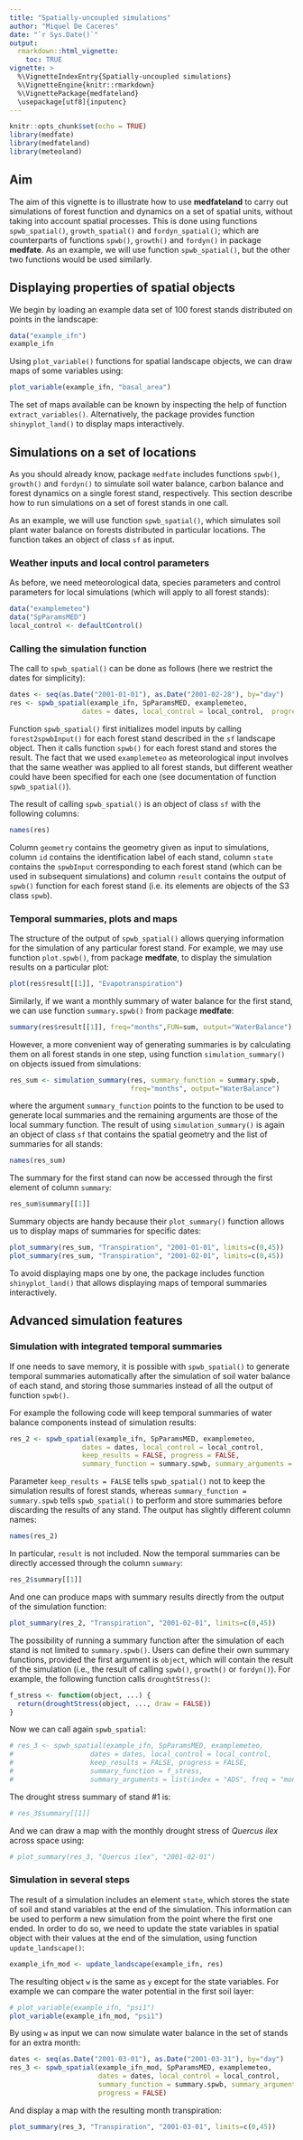 ```yaml
---
title: "Spatially-uncoupled simulations"
author: "Miquel De Caceres"
date: "`r Sys.Date()`"
output: 
  rmarkdown::html_vignette:
    toc: TRUE
vignette: >
  %\VignetteIndexEntry{Spatially-uncoupled simulations}
  %\VignetteEngine{knitr::rmarkdown}
  %\VignettePackage{medfateland}
  \usepackage[utf8]{inputenc}
---
```


```r
knitr::opts_chunk$set(echo = TRUE)
library(medfate)
library(medfateland)
library(meteoland)
```

## Aim

The aim of this vignette is to illustrate how to use **medfateland** to carry out simulations of forest function and dynamics on a set of spatial units, without taking into account spatial processes. This is done using functions `spwb_spatial()`, `growth_spatial()` and `fordyn_spatial()`; which are counterparts of functions `spwb()`, `growth()` and `fordyn()` in package **medfate**. As an example, we will use function `spwb_spatial()`, but the other two functions would be used similarly.

## Displaying properties of spatial objects

We begin by loading an example data set of 100 forest stands distributed on points in the landscape:

```r
data("example_ifn")
example_ifn
```

Using `plot_variable()` functions for spatial landscape objects, we can draw maps of some variables using:

```r
plot_variable(example_ifn, "basal_area")
```

The set of maps available can be known by inspecting the help of function `extract_variables()`. Alternatively, the package provides function `shinyplot_land()` to display maps interactively.

## Simulations on a set of locations

As you should already know, package `medfate` includes functions `spwb()`, `growth()` and `fordyn()` to simulate soil water balance, carbon balance and forest dynamics on a single forest stand, respectively. This section describe how to run simulations on a set of forest stands in one call.  

As an example, we will use function `spwb_spatial()`, which simulates soil plant water balance on forests distributed in particular locations. The function takes an object of class `sf` as input.

### Weather inputs and local control parameters

As before, we need meteorological data, species parameters and control parameters for local simulations (which will apply to all forest stands):

```r
data("examplemeteo")
data("SpParamsMED")
local_control <- defaultControl()
```

### Calling the simulation function

The call to `spwb_spatial()` can be done as follows (here we restrict the dates for simplicity):
```r
dates <- seq(as.Date("2001-01-01"), as.Date("2001-02-28"), by="day")
res <- spwb_spatial(example_ifn, SpParamsMED, examplemeteo, 
                  dates = dates, local_control = local_control,  progress = FALSE)
```

Function `spwb_spatial()` first initializes model inputs by calling `forest2spwbInput()` for each forest stand described in the `sf` landscape object.  Then it calls function `spwb()` for each forest stand and stores the result. The fact that we used `examplemeteo` as meteorological input involves that the same weather was applied to all forest stands, but different weather could have been specified for each one (see documentation of function `spwb_spatial()`).

The result of calling `spwb_spatial()` is an object of class `sf` with the following columns:

```r
names(res)
```

Column `geometry` contains the geometry given as input to simulations, column `id` contains the identification label of each stand, column `state` contains the `spwbInput` corresponding to each forest stand (which can be used in subsequent simulations) and column `result` contains the output of `spwb()` function for each forest stand (i.e. its elements are objects of the S3 class `spwb`). 

### Temporal summaries, plots and maps

The structure of the output of `spwb_spatial()` allows querying information for the simulation of any particular forest stand. For example, we may use function `plot.spwb()`, from package **medfate**, to display the simulation results on a particular plot:
```r
plot(res$result[[1]], "Evapotranspiration")
```

Similarly, if we want a monthly summary of water balance for the first stand, we can use function `summary.spwb()` from package **medfate**:

```r
summary(res$result[[1]], freq="months",FUN=sum, output="WaterBalance")
```

However, a more convenient way of generating summaries is by calculating them on all forest stands in one step, using function `simulation_summary()` on objects issued from simulations:

```r
res_sum <- simulation_summary(res, summary_function = summary.spwb, 
                              freq="months", output="WaterBalance")
```
where the argument `summary_function` points to the function to be used to generate local summaries and the remaining arguments are those of the local summary function. The result of using `simulation_summary()` is again an object of class `sf` that contains the spatial geometry and the list of summaries for all stands:
```r
names(res_sum)
```
The summary for the first stand can now be accessed through the first element of column `summary`:
```r
res_sum$summary[[1]]
```

Summary objects are handy because their `plot_summary()` function allows us to display maps of summaries for specific dates:
```r
plot_summary(res_sum, "Transpiration", "2001-01-01", limits=c(0,45))
plot_summary(res_sum, "Transpiration", "2001-02-01", limits=c(0,45))
```

To avoid displaying maps one by one, the package includes function `shinyplot_land()` that allows displaying maps of temporal summaries interactively.

## Advanced simulation features

### Simulation with integrated temporal summaries

If one needs to save memory, it is possible with `spwb_spatial()` to generate temporal summaries automatically after the simulation of soil water balance of each stand, and storing those summaries instead of all the output of function `spwb()`. 

For example the following code will keep temporal summaries of water balance components instead of simulation results: 

```r
res_2 <- spwb_spatial(example_ifn, SpParamsMED, examplemeteo, 
                  dates = dates, local_control = local_control,                  
                  keep_results = FALSE, progress = FALSE,
                  summary_function = summary.spwb, summary_arguments = list(freq="months"))
```

Parameter `keep_results = FALSE` tells `spwb_spatial()` not to keep the simulation results of forest stands, whereas `summary_function = summary.spwb` tells `spwb_spatial()` to perform and store summaries before discarding the results of any stand. The output has slightly different column names:

```r
names(res_2)
```

In particular, `result` is not included. Now the temporal summaries can be directly accessed through the column `summary`:
```r
res_2$summary[[1]]
```

And one can produce maps with summary results directly from the output of the simulation function:
```r
plot_summary(res_2, "Transpiration", "2001-02-01", limits=c(0,45))
```

The possibility of running a summary function after the simulation of each stand is not limited to `summary.spwb()`. Users can define their own summary functions, provided the first argument is `object`, which will contain the result of the simulation (i.e., the result of calling `spwb()`, `growth()` or `fordyn()`). For example, the following function calls `droughtStress()`:

```r
f_stress <- function(object, ...) {
  return(droughtStress(object, ..., draw = FALSE))
}
```

Now we can call again `spwb_spatial`:
```r
# res_3 <- spwb_spatial(example_ifn, SpParamsMED, examplemeteo, 
#                   dates = dates, local_control = local_control,                  
#                   keep_results = FALSE, progress = FALSE,
#                   summary_function = f_stress, 
#                   summary_arguments = list(index = "ADS", freq = "months", bySpecies=TRUE))
```

The drought stress summary of stand #1 is:
```r
# res_3$summary[[1]]
```

And we can draw a map with the monthly drought stress of *Quercus ilex* across space using:

```r
# plot_summary(res_3, "Quercus ilex", "2001-02-01")
```


### Simulation in several steps

The result of a simulation includes an element `state`, which stores the state of soil and stand variables at the end of the simulation. This information can be used to perform a new simulation from the point where the first one ended. In order to do so, we need to update the state variables in spatial object with their values at the end of the simulation, using function `update_landscape()`:

```r
example_ifn_mod <- update_landscape(example_ifn, res)
```

The resulting object `w` is the same as `y` except for the state variables. For example we can compare the water potential in the first soil layer:

```r
# plot_variable(example_ifn, "psi1")
plot_variable(example_ifn_mod, "psi1")
```

By using `w` as input we can now simulate water balance in the set of stands for an extra month:

```r
dates <- seq(as.Date("2001-03-01"), as.Date("2001-03-31"), by="day")
res_3 <- spwb_spatial(example_ifn_mod, SpParamsMED, examplemeteo, 
                      dates = dates, local_control = local_control, 
                      summary_function = summary.spwb, summary_arguments = list(freq = "months"),
                      progress = FALSE)
```

And display a map with the resulting month transpiration:

```r
plot_summary(res_3, "Transpiration", "2001-03-01", limits=c(0,45))
```
